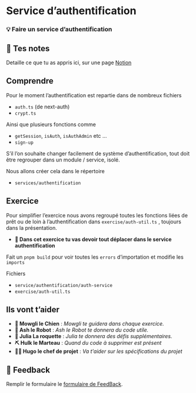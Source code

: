 # Service d’authentification

### 💡 Faire un service d’authentification

## 📝 Tes notes

Detaille ce que tu as appris ici, sur une page [Notion](https://go.mikecodeur.com/course-notes-template)

## Comprendre

Pour le moment l’authentification est repartie dans de nombreux fichiers

- `auth.ts` (de next-auth)
- `crypt.ts`

Ainsi que plusieurs fonctions comme

- `getSession`, `isAuth`, `isAuthAdmin` etc …
- `sign-up`

S’il l’on souhaite changer facilement de système d’authentification, tout doit être regrouper dans un module / service, isolé.

Nous allons créer cela dans le répertoire

- `services/authentification`

## Exercice

Pour simplifier l’exercice nous avons regroupé toutes les fonctions liées de prêt ou de loin à l’authentification dans `exercise/auth-util.ts` , toujours dans la présentation.

- **🐶 Dans cet exercice tu vas devoir tout déplacer dans le service authentification**

Fait un `pnpm build` pour voir toutes les `errors` d’importation et modifie les `imports`

Fichiers

- `service/authentification/auth-service`
- `exercise/auth-util.ts`

##

## Ils vont t’aider

- **🐶 Mowgli le Chien** : _Mowgli te guidera dans chaque exercice._
- **🤖 Ash le Robot** : _Ash le Robot te donnera du code utile._
- **🚀 Julia La roquette** : _Julia te donnera des défis supplémentaires._
- **⛏️ Hulk le Marteau** : _Quand du code à supprimer est présent_
- **👨‍✈️ Hugo le chef de projet** : _Va t'aider sur les spécifications du projet_

## 🐜 Feedback

Remplir le formulaire le [formulaire de FeedBack](https://go.mikecodeur.com/cours-next-avis?entry.1912869708=Next%20Mastery&entry.1430994900=Clean%20Architecture&entry.533578441=04%20AuthentificationService).
